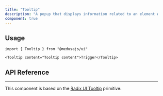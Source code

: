 ---
title: "Tooltip"
description: "A popup that displays information related to an element when the element receives keyboard focus or the mouse hovers over it."
component: true
---

<ComponentExample name="tooltip-demo" />

## Usage

```tsx
import { Tooltip } from "@medusajs/ui"
```


```tsx
<Tooltip content="Tooltip content">Trigger</Tooltip>
```


## API Reference

---

This component is based on the [Radix UI Tooltip](https://www.radix-ui.com/primitives/docs/components/tooltip) primitive.

<ComponentProps component="tooltip" />
